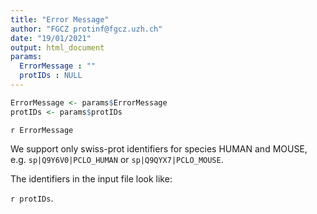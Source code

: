 ```yaml
---
title: "Error Message"
author: "FGCZ protinf@fgcz.uzh.ch"
date: "19/01/2021"
output: html_document
params:
  ErrorMessage : ""
  protIDs : NULL
---
```


```r
ErrorMessage <- params$ErrorMessage
protIDs <- params$protIDs
```

`r ErrorMessage`

We support only swiss-prot identifiers for species HUMAN and MOUSE, e.g. `sp|Q9Y6V0|PCLO_HUMAN` or `sp|Q9QYX7|PCLO_MOUSE`.



The identifiers in the input file look like:

`r protIDs`.
